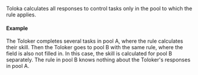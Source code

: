 Toloka calculates all responses to control tasks only in the pool to which the rule applies.

#### Example

The Toloker completes several tasks in pool A, where the rule calculates their skill. Then the Toloker goes to pool B with the same rule, where the field is also not filled in. In this case, the skill is calculated for pool B separately. The rule in pool B knows nothing about the Toloker's responses in pool A.
